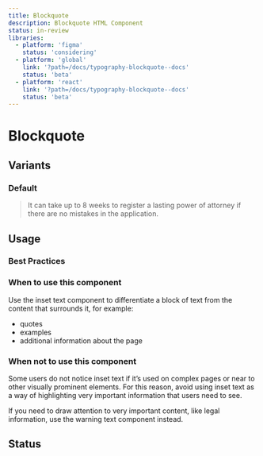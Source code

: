 ```yaml
---
title: Blockquote
description: Blockquote HTML Component
status: in-review
libraries:
  - platform: 'figma'
    status: 'considering'
  - platform: 'global'
    link: '?path=/docs/typography-blockquote--docs'
    status: 'beta'
  - platform: 'react'
    link: '?path=/docs/typography-blockquote--docs'
    status: 'beta'
---
```


# Blockquote

## Variants

### Default

<ComponentContainer>
  <Blockquote>It can take up to 8 weeks to register a lasting power of attorney if there are no mistakes in the application.</Blockquote>
</ComponentContainer>

## Usage

### Best Practices

### When to use this component

Use the inset text component to differentiate a block of text from the content that surrounds it, for example:

- quotes
- examples
- additional information about the page

### When not to use this component

Some users do not notice inset text if it’s used on complex pages or near to other visually prominent elements.
For this reason, avoid using inset text as a way of highlighting very important information that users need to see.

If you need to draw attention to very important content, like legal information, use the warning text component instead.

## Status

<ComponentStatusBlock componentId="blockquote" />